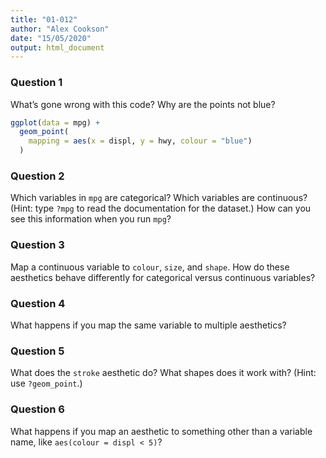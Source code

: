 ```yaml
---
title: "01-012"
author: "Alex Cookson"
date: "15/05/2020"
output: html_document
---
```


### Question 1

What's gone wrong with this code? Why are the points not blue?

```r
ggplot(data = mpg) +
  geom_point(
    mapping = aes(x = displ, y = hwy, colour = "blue")
  )
```


### Question 2

Which variables in `mpg` are categorical? Which variables are continuous? (Hint: type `?mpg` to read the documentation for the dataset.) How can you see this information when you run `mpg`?


### Question 3

Map a continuous variable to `colour`, `size`, and `shape`. How do these aesthetics behave differently for categorical versus continuous variables?


### Question 4

What happens if you map the same variable to multiple aesthetics?


### Question 5

What does the `stroke` aesthetic do? What shapes does it work with? (Hint: use `?geom_point`.)


### Question 6

What happens if you map an aesthetic to something other than a variable name, like `aes(colour = displ < 5)`?

